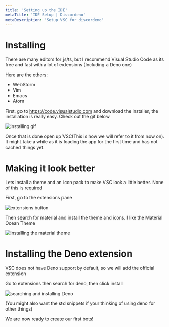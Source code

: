 ```yaml
---
title: 'Setting up the IDE'
metaTitle: 'IDE Setup | Discordeno'
metaDescription: 'Setup VSC for discordeno'
---
```


# Installing

There are many editors for js/ts, but I recommend Visual Studio Code as its free and fast with a lot of extensions (Including a Deno one)

Here are the others:
- WebStorm
- Vim
- Emacs
- Atom

First, go to <https://code.visualstudio.com> and download the installer, the installation is really easy. Check out the gif below

![installing gif](https://i.imgur.com/xvDJ2iI.gif)

Once that is done open up VSC(This is how we will refer to it from now on). It might take a while as it is loading the app for the first time and has not cached things yet.

# Making it look better

Lets install a theme and an icon pack to make VSC look a little better. None of this is required

First, go to the extensions pane

![extensions button](https://i.imgur.com/Hw0pY2z.png)

Then search for material and install the theme and icons. I like the Material Ocean Theme

![installing the material theme](https://i.imgur.com/DrnvBJS.png)

# Installing the Deno extension

VSC does not have Deno support by default, so we will add the official extension

Go to extensions then search for deno, then click install

![searching and installing Deno](https://i.imgur.com/G0CwSiS.gif)

(You might also want the std snippets if your thinking of using deno for other things)

We are now ready to create our first bots!
